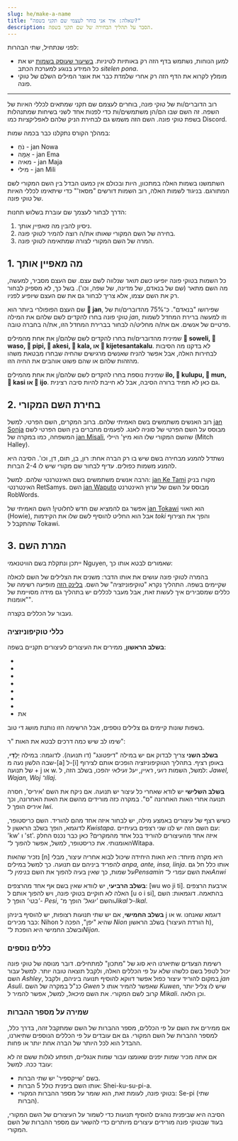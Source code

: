 ```yaml
---
slug: he/make-a-name
title: "שאלה: איך אני בוחר לעצמי שם תקני בשפה?"
description: הסבר על תהליך הבחירה של שם תקני בשפה.
---
```




לפני שנתחיל, שתי הבהרות: 

* למען הנוחות, נשתמש בדף הזה רק באותיות לטיניות. [בשיעור שעוסק בשמות](/he/07) יש את כל המידע בנוגע למערכת הכתב *sitelen pona*.
* מומלץ לקרוא את הדף הזה רק אחרי שלמדת כבר את אוצר המילים השלם של טוקי פונה. 

***
רוב הדוברים/ות של טוקי פונה, בוחרים לעצמם שם תקני שמתאים לכללי האיות של השפה. זה השם שבו הם/הן משתמשים/ות כדי לפנות אחד לשני בשיחות שמתנהלות בשפת טוקי פונה. השם הזה משמש גם לבחירת הניק שלהם לאפליקציות כמו Discord. 

במהלך הקורס נתקלנו כבר בכמה שמות:

* נֹחַ - jan Nowa 
* אֵמָה - jan Ema
* מאיה - jan Maja
* מילי - jan Mili

השתמשנו בשמות האלה במתכוון, היות ובכולם אין כמעט הבדל בין השם המקורי לשם המתורגם. בניגוד לשמות האלה, רוב השמות דורשים "מסאז'" כדי שיתאימו לכללי האיות של טוקי פונה. 

הדרך לבחור לעצמך שם עוברת בשלוש תחנות:
1. ניסיון להבין מה *מאפיין* אותך.
2. בחירה של השם המקורי שאותו את/ה רוצה להמיר לטוקי פונה. 
3. המרה של השם המקורי לצורה שמתאימה לטוקי פונה. 

## 1. מה מאפיין אותך

כל השמות בטוקי פונה יופיעו *כשם תואר* שנלווה לשם עצם. שם העצם מסביר, למעשה, מה השם מתאר (שם של בנאדם, של מדינה, של שפה, וכו'). בשל כך, לא מספיק לבחור רק את השם עצמו, אלא צריך לבחור גם את שם העצם שיופיע לפניו.

שם העצם הפופולרי ביותר הוא **󱤑 jan**, שפירושו "בנאדם". כ־75% מהדוברים/ות של טוקי פונה בחרו להקדים לשם שלהם את המילה *jan*, וזו למעשה ברירת המחדל לשמות פרטיים של אנשים. אם את/ה מחליט/ה לבחור בברירת המחדל הזו, את/ה בחברה טובה.

שמינית מהדוברים/ות בחרו להקדים לשם שלהם/ן את אחת מהמילים **󱥢 soweli, 󱥴 waso, 󱥑 pipi, 󱤁 akesi, 󱤔 kala, או 󱦀 kijetesantakalu**. לא בדקנו מה הסיבות לבחירות האלה, אבל אפשר להניח שאנשים מרגישים שהחיה שבחרו מבטאת משהו מהזהות שלהם או שהם פשוט אוהבים את החיה הזו.

שמינית נוספת בחרו להקדים לשם שלהם/ן את אחת מהמילים **ilo, 󱤟 kulupu, 󱤺 mun, 󱤗 kasi או 󱤌 ijo**. גם כאן לא תמיד ברורה הסיבה, אבל לא חייבת להיות סיבה רצינית.

## 2. בחירת השם המקורי

רוב האנשים משתמשים בשם האמיתי שלהם. ברוב המקרים, השם הפרטי. למשל [jan Sonja](https://tokipona.org/) מבוסס על השם הפרטי של סוניה לאנג. לפעמים מחברים בין השם הפרטי לשם המשפחה, כמו במקרה של [jan Misali](https://www.youtube.com/@HBMmaster/), שהשם המקורי שלו הוא מיץ' היילי (Mitch Halley). 

נשתדל להמנע מבחירה בשם שיש בו רק הברה אחת: רון, בן, תום, דן, וכו'. הסיבה היא להמנע משמות כפולים. עדיף לבחור שם מקורי שיש לו 2-4 הברות. 

הרבה אנשים משתמשים בשם האינטרנטי שלהם. למשל: [jan Ke Tami](https://www.youtube.com/@IamSamys/) מקורו בניק האינטרנטי RetSamys. השם [jan Waputo](https://www.youtube.com/watch?v=PY3Qe_b9ufI) מבוסס על השם של ערוץ האינטרנט RobWords.

אפשר גם להמציא שם חדש לחלוטין! השם האמיתי של [jan Tokawi](https://www.youtube.com/watch?v=L6aClal3sSU) הוא האווי (Howie), אבל הוא החליט להוסיף לשם שלו את הקידמות *toki* והפך את הצירוף שהתקבל ל Tokawi. 

## 3. המרת השם

ייתכן ונתקלת בשם הוויטנאמי Nguyen, שאמורים לבטא אותו כך: <Audio from="ipa" file="ŋwiəŋ" />. כיוון שהצלילים האלה לא קיימים באנגלית, דוברי אנגלית מבטאים את השם כ "win".

בהמרה לטוקי פונה עושים את אותו הדבר: משנים את הצלילים של השם לכאלה שקיימים בשפה. התהליך נקרא "טוקיפוניזציה" של השם. [בלינק הזה](https://jan-ne.github.io/tp/tpize) מופיעה רשימה של כללים שמסבירים איך לעשות זאת, אבל מעבר לכללים יש בתהליך גם מידה מסויימת של "אומנות".

נעבור על הכללים בקצרה.

### כללי טוקיפוניזציה

**בשלב הראשון**, ממירים את העיצורים לעיצורים תקניים בשפה:

* <Audio from="ipa" file="b" />, <Audio from="ipa" file="p" />, <Audio from="ipa" file="f" /> ← p.
* <Audio from="ipa" file="d" />, <Audio from="ipa" file="t" /> ← t.
* <Audio from="ipa" file="g" />, <Audio from="ipa" file="k" />, <Audio from="ipa" file="χ" />, <Audio from="ipa" file="ʁ" /> ← k.
* <Audio from="ipa" file="θ" /> ← t או s.
* <Audio from="ipa" file="s" />, <Audio from="ipa" file="z" />, <Audio from="ipa" file="ʃ" />, <Audio from="ipa" file="ʒ" />, <Audio from="ipa" file="tʃ" />, <Audio from="ipa" file="dʒ" /> ← s.
* <Audio from="ipa" file="w" />, <Audio from="ipa" file="v" />, <Audio from="ipa" file="ɻʷ" text="ɹ" /> ← w.
* <Audio from="ipa" file="r" />, <Audio from="ipa" file="ɾ" />, <Audio from="ipa" file="l" /> ← l.
* את <Audio from="ipa" file="h" /> מוחקים.

בשפות שונות קיימים גם צלילים נוספים, אבל הרשימה הזו נותנת מושג די טוב. 

שימו לב שיש כמה דרכים לבטא את האות "ר": <Audio from="ipa" file="ɻʷ" text="ɹ" /> שמקובלת באנגלית, <Audio from="ipa" file="r" /> שמקובלת ברוסית, ו <Audio from="ipa" file="ʁ" /> שמקובלת בצרפתית. למרות שכולן נחשבות וריאציות של האות "ר"', בטוקי פונה ממירים כל אחת מהן לצליל אחר: לראשונה - w, לשניה - l, לשלישית - k.

**בשלב השני** צריך לבדוק אם יש במילה "דיפטונג" (דו תנועה). לדוגמה: במילה יְלָ**דַי**, שבה הלשון נעה מ-[a] ל-[i] באופן רציף. בתהליך הטוקיפוניזציה הופכים אותם לצירוף של תנועה + j או w. למשל, השמות *רועי, ראיין, יעל ועילאי* יהפכו, בשלב הזה, ל: *Jawel, Wajan, Woj ו־Ilaj*. 

**בשלב השלישי** יש לודא שאחרי כל עיצור יש תנועה. אם ניקח את השם 'איריס', חסרה תנועה אחרי האות האחרונה "ס". במקרה כזה מורידים מהשם את האות האחרונה, וכך *איריס* הופך ל *Iwi*. 

כשיש רצף של עיצורים באמצע מילה, יש לבחור איזה אחד מהם להוריד. השם כריסטופר, לדוגמא, הופך בשלב הראשון ל *Kwistapa*. עם השם הזה יש לנו שני רצפים בעיתיים: 'kw' ו 'st'. איזה אחד מהעיצורים להוריד בכל אחד מהמקרים? כאן כבר נכנס החלק האומנותי. את כריסטופר, למשל, אפשר להפוך ל־Witapa. 

נזכיר שהאות [n] היא מקרה מיוחד: היא האות היחידה שיכול לבוא אחריה עיצור, מבלי להפריד ביניהם עם תנועה. כך למשל במילים *anpa, ante, insa, linja*. אותו כלל חל גם על שמות, כך שאין בעיה להפוך את השם *בנימין* ל־*Pensamin* ואת השם *עמרי* ל־*Anwi*

**בשלב הרביעי**, יש לוודא שאין בשם אף אחד מהרצפים: [wu wo ji ti]. ארבעת הרצפים האלה לא חוקיים בטוקי פונה, ויש להפוך אותם ל [u o i si], בהתאמה. דוגמאות: השם *'בטי'* הופך ל- *Pesi*, והשם *'יגאל'* הופך מ־*Jikal* ל-*Ikal*.

**בשלב החמישי**, אם יש שתי תנועות רצופות, יש להוסיף ביניהן j או w. דוגמא שאנחנו כבר מכירים: Nihon שהיא "יפן", הפכה ל *Nion* בשלב הראשון (הורדת העיצור h), ובשלב החמישי היא הופכת ל־*Nijon*.

### כללים נוספים

רשימת הצעדים שתיארנו היא סוג של "מתכון" למתחילים. דובר מנוסה של טוקי פונה יכול לטפל בשם כלשהו שלא על פי הכללים האלה, ולקבל תוצאה טובה יותר. למשל עבור השם *Ashley*, במקום להוריד עיצור כפול אפשר דווקא להוסיף תנועה ביניהם, ולקבל *jan Asuli*. כנ"ל במקרה של השם *Gwen* שאפשר להמיר אותו ל *Kuwen*, שיש לו צליל יותר קרוב לשם המקורי. את השם *מיכאל*, למשל, אפשר להמיר ל *Mikali*. וכן הלאה.

### שמירה על מספר ההברות

אם ממירים את השם על פי הכללים, מספר ההברות של השם שמתקבל זהה, בדרך כלל, למספר ההברות של השם המקורי. גם אם עובדים על פי הכללים הנוספים שתיארנו, ההבדל הוא לכל היותר של הברה אחת יותר או פחות. 

אם אתה מכיר שמות יפנים שאומצו עבור שמות אנגליים, תופתע לגלות ששם זה לא עובד ככה. למשל:

* בשם 'שייקספיר' יש שתי הברות.
* אותו השם ביפנית כולל 5 הברות: Shei-ku-su-pi-a. 
* בטוקי פונה, לעומת זאת, הוא שומר על מספר ההברות המקורי: Se-pi (שתי הברות).

הסיבה היא שביפנית נוהגים להוסיף תנועות כדי לשמור על העיצורים של השם המקורי, בעוד שבטוקי פונה מורידים עיצורים מיותרים כדי להשאר עם מספר ההברות של השם המקורי.

